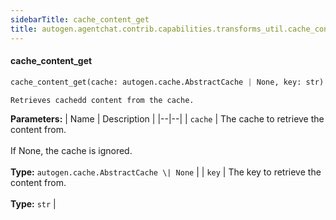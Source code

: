 ```yaml
---
sidebarTitle: cache_content_get
title: autogen.agentchat.contrib.capabilities.transforms_util.cache_content_get
---
```


<code class="doc-symbol doc-symbol-heading doc-symbol-function"></code>
#### cache_content_get
<a href="#autogen.agentchat.contrib.capabilities.transforms_util..cache_content_get" class="headerlink" title="Permanent link"></a>

```python
cache_content_get(cache: autogen.cache.AbstractCache | None, key: str) -> tuple[str | list[dict | str] | None, ...] | None
```

    Retrieves cachedd content from the cache.

<b>Parameters:</b>
| Name | Description |
|--|--|
| `cache` | The cache to retrieve the content from.<br/><br/>If None, the cache is ignored.<br/><br/>**Type:** `autogen.cache.AbstractCache \| None` |
| `key` | The key to retrieve the content from.<br/><br/>**Type:** `str` |

<br />